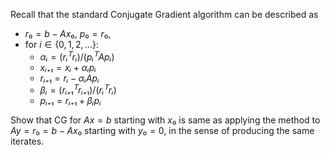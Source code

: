 Recall that the standard Conjugate Gradient algorithm can be described as

   - $r₀ = b-Ax₀$, $p₀=r₀$,
   - for $i∈\{0,1,2,\dotsc\}$:
     - $αᵢ = (rᵢ^𝖳 rᵢ)/(pᵢ^𝖳 A pᵢ)$
     - $xᵢ₊₁ = xᵢ + αᵢ pᵢ$
     - $rᵢ₊₁ = rᵢ - αᵢ A pᵢ$
     - $βᵢ = (rᵢ₊₁^𝖳 rᵢ₊₁) / (rᵢ^𝖳 rᵢ)$
     - $pᵢ₊₁ = rᵢ₊₁ + βᵢpᵢ$

   Show that CG for $Ax=b$ starting with $x₀$ is same as applying the method to
   $Ay=r₀=b-Ax₀$ starting with $y₀=0$, in the sense of producing the same
   iterates.

